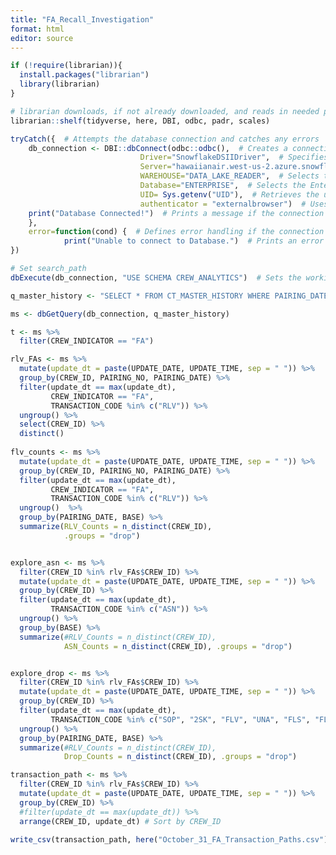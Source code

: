```yaml
---
title: "FA_Recall_Investigation"
format: html
editor: source
---
```


```r
if (!require(librarian)){
  install.packages("librarian")
  library(librarian)
}

# librarian downloads, if not already downloaded, and reads in needed packages
librarian::shelf(tidyverse, here, DBI, odbc, padr, scales)

```

```r
tryCatch({  # Attempts the database connection and catches any errors
    db_connection <- DBI::dbConnect(odbc::odbc(),  # Creates a connection using the ODBC driver
                             Driver="SnowflakeDSIIDriver",  # Specifies the Snowflake ODBC driver
                             Server="hawaiianair.west-us-2.azure.snowflakecomputing.com",  # Points to the Snowflake server
                             WAREHOUSE="DATA_LAKE_READER",  # Selects the data warehouse
                             Database="ENTERPRISE",  # Selects the Enterprise database
                             UID= Sys.getenv("UID"),  # Retrieves the user ID from the environment variables
                             authenticator = "externalbrowser")  # Uses external browser authentication
    print("Database Connected!")  # Prints a message if the connection is successful
    },
    error=function(cond) {  # Defines error handling if the connection fails
            print("Unable to connect to Database.")  # Prints an error message
})

# Set search_path
dbExecute(db_connection, "USE SCHEMA CREW_ANALYTICS")  # Sets the working schema to 'CREW_ANALYTICS' in the database

q_master_history <- "SELECT * FROM CT_MASTER_HISTORY WHERE PAIRING_DATE = '2024-10-31';"

ms <- dbGetQuery(db_connection, q_master_history) 


```

```r

t <- ms %>% 
  filter(CREW_INDICATOR == "FA")

rlv_FAs <- ms %>% 
  mutate(update_dt = paste(UPDATE_DATE, UPDATE_TIME, sep = " ")) %>% 
  group_by(CREW_ID, PAIRING_NO, PAIRING_DATE) %>% 
  filter(update_dt == max(update_dt), 
         CREW_INDICATOR == "FA",
         TRANSACTION_CODE %in% c("RLV")) %>% 
  ungroup() %>% 
  select(CREW_ID) %>% 
  distinct()
  
flv_counts <- ms %>% 
  mutate(update_dt = paste(UPDATE_DATE, UPDATE_TIME, sep = " ")) %>% 
  group_by(CREW_ID, PAIRING_NO, PAIRING_DATE) %>% 
  filter(update_dt == max(update_dt), 
         CREW_INDICATOR == "FA",
         TRANSACTION_CODE %in% c("RLV")) %>% 
  ungroup()  %>% 
  group_by(PAIRING_DATE, BASE) %>% 
  summarize(RLV_Counts = n_distinct(CREW_ID),
            .groups = "drop")


explore_asn <- ms %>% 
  filter(CREW_ID %in% rlv_FAs$CREW_ID) %>% 
  mutate(update_dt = paste(UPDATE_DATE, UPDATE_TIME, sep = " ")) %>% 
  group_by(CREW_ID) %>% 
  filter(update_dt == max(update_dt),
         TRANSACTION_CODE %in% c("ASN")) %>% 
  ungroup() %>% 
  group_by(BASE) %>% 
  summarize(#RLV_Counts = n_distinct(CREW_ID),
            ASN_Counts = n_distinct(CREW_ID), .groups = "drop")


explore_drop <- ms %>% 
  filter(CREW_ID %in% rlv_FAs$CREW_ID) %>% 
  mutate(update_dt = paste(UPDATE_DATE, UPDATE_TIME, sep = " ")) %>% 
  group_by(CREW_ID) %>% 
  filter(update_dt == max(update_dt), 
         TRANSACTION_CODE %in% c("SOP", "2SK", "FLV", "UNA", "FLS", "FLU", "N/S", "PER", "MGR", "RSK")) %>% 
  ungroup() %>% 
  group_by(PAIRING_DATE, BASE) %>% 
  summarize(#RLV_Counts = n_distinct(CREW_ID),
            Drop_Counts = n_distinct(CREW_ID), .groups = "drop")


```

```r

transaction_path <- ms %>% 
  filter(CREW_ID %in% rlv_FAs$CREW_ID) %>% 
  mutate(update_dt = paste(UPDATE_DATE, UPDATE_TIME, sep = " ")) %>% 
  group_by(CREW_ID) %>% 
  #filter(update_dt == max(update_dt)) %>% 
  arrange(CREW_ID, update_dt) # Sort by CREW_ID

write_csv(transaction_path, here("October_31_FA_Transaction_Paths.csv"))
```

